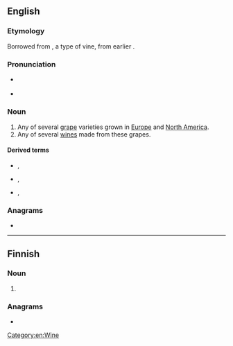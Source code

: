 {{also|Pinot}}
==English==

===Etymology===
Borrowed from {{bor|en|fr|pinot}}, a type of vine, from earlier {{m|fr|pineau}}.

===Pronunciation===
* {{a|US}} {{IPA|/ˈpinoʊ/|lang=en}}
* {{rhymes|iːnəʊ|lang=en}}

===Noun===
{{wikipedia}}
{{en-noun|~}}

# Any of several [[grape]] varieties grown in [[Europe]] and [[North America]].
# Any of several [[wine]]s made from these grapes.

====Derived terms====
* {{l|en|pinot blanc}}, {{l|en|pinot bianco}}
* {{l|en|pinot gris}}, {{l|en|pinot grigio}}
* {{l|en|pinot noir}}, {{l|en|pinot nero}}

===Anagrams===
* {{anagrams|en|Pinto|opt in|opt-in|pinto|piton|point|potin}}

[[Category:en:Wine]]

----

==Finnish==

===Noun===
{{head|fi|noun form}}

# {{fi-form of|pino|case=nominative|pl=plural}}

===Anagrams===
* {{anagrams|fi|ponit|potin|topin}}